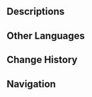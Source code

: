 {{Location Infobox
|image        = Bayt Al-Hayah.png
|type         = Point of Interest
|region       = Sumeru
|subregion    = Great Red Sand
|area         = Desert of Hadramaveth
|subarea      = Mt. Damavand
}}
{{Location Intro|description=<p>These are the caverns beneath [[Wounded Shin Valley]] that lead into [[Deshret's Glass Goblet]]. It is unlocked during {{Quest|Dune-Entombed Fecundity: Part III}}.</p>}}

==Descriptions==
{{Description|The ancient people of Gurabad once planted many-hued plants and succulent fungi along these halls and courts, but forgetting caused all life here to become barren...|Viewpoint, [[Viewpoint/The Court of Withered Life|The Court of Withered Life]]}}

==Other Languages==
{{Other Languages
|en      = Bayt Al-Hayah
|zhs     = 生命之殿
|zhs_rm  = Shēngmìng zhī Diàn
|zht     = 生命之殿
|zht_rm  = Shēngmìng zhī Diàn
|zh_tl   = Temple of Life
|ja      = アル・ハヤー宮殿
|ja_rm   = Aru Hayaa Kyuuden
|ja_tl   = Al-Hayah Palace
|ko      = 생명의 전당
|ko_rm   = Saengmyeong-ui Jeondang
|ko_tl   = Temple of Life
|es      = Templo Al-Hayah
|es_tl   = Al-Hayah Temple
|fr      = Bayt Al-Hayah
|ru      = Байт аль-Хайя
|th      = Bayt Al-Hayah
|vi      = Bayt Al-Hayah
|de      = Bayt Al-Hayah
|id      = Bayt Al-Hayah
|pt      = Bayt Al-Hayah
|tr      = Bayt Al-Hayah
|it      = Bayt Al-Hayah
}}

==Change History==
{{Change History|3.4}}

==Navigation==
{{PoI Navbox|Sumeru}}